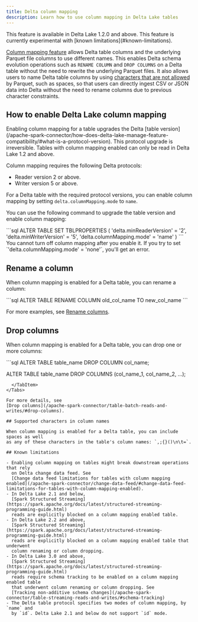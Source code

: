 ```yaml
---
title: Delta column mapping
description: Learn how to use column mapping in Delta Lake tables
---
```



<Aside type="note">
  This feature is available in Delta Lake 1.2.0 and above. This feature is
  currently experimental with [known limitations](#known-limitations).
</Aside>

[Column mapping feature](https://github.com/delta-io/delta/blob/master/PROTOCOL.md#column-mapping) allows Delta table columns and the underlying Parquet file columns to use different names. This enables Delta schema evolution operations such as `RENAME COLUMN` and `DROP COLUMNS` on a Delta table without the need to rewrite the underlying Parquet files. It also allows users to name Delta table columns by using [characters that are not allowed](#supported-characters-in-column-names) by Parquet, such as spaces, so that users can directly ingest CSV or JSON data into Delta without the need to rename columns due to previous character constraints.

## How to enable Delta Lake column mapping

<Aside
  type="caution"
  title="Important"
>
  Enabling column mapping for a table upgrades the Delta [table
  version](/apache-spark-connector/how-does-delta-lake-manage-feature-compatibility/#what-is-a-protocol-version).
  This protocol upgrade is irreversible. Tables with column mapping enabled can
  only be read in Delta Lake 1.2 and above.
</Aside>

Column mapping requires the following Delta protocols:

- Reader version 2 or above.
- Writer version 5 or above.

For a Delta table with the required protocol versions, you can enable column mapping by setting `delta.columnMapping.mode` to `name`.

You can use the following command to upgrade the table version and enable column mapping:

<Tabs>
  <TabItem label="SQL">
    ```sql
    ALTER TABLE <table_name> SET TBLPROPERTIES (
      'delta.minReaderVersion' = '2',
      'delta.minWriterVersion' = '5',
      'delta.columnMapping.mode' = 'name'
    )
    ```
  </TabItem>
</Tabs>

<Aside type="note">
  You cannot turn off column mapping after you enable it. If you try to set
  `'delta.columnMapping.mode' = 'none'`, you'll get an error.
</Aside>

## Rename a column

When column mapping is enabled for a Delta table, you can rename a column:

<Tabs>
  <TabItem label="SQL">
    ```sql
    ALTER TABLE <table_name> RENAME COLUMN old_col_name TO new_col_name
    ```
  </TabItem>
</Tabs>

For more examples, see [Rename columns](/apache-spark-connector/table-batch-reads-and-writes/#rename-columns).

## Drop columns

When column mapping is enabled for a Delta table, you can drop one or more columns:

<Tabs>
  <TabItem label="SQL">
```sql
ALTER TABLE table_name DROP COLUMN col_name;

ALTER TABLE table_name DROP COLUMNS (col_name_1, col_name_2, ...);

```
  </TabItem>
</Tabs>

For more details, see
[Drop columns](/apache-spark-connector/table-batch-reads-and-writes/#drop-columns).

## Supported characters in column names

When column mapping is enabled for a Delta table, you can include spaces as well
as any of these characters in the table's column names: `,;{}()\n\t=`.

## Known limitations

- Enabling column mapping on tables might break downstream operations that rely
  on Delta change data feed. See
  [Change data feed limitations for tables with column mapping enabled](/apache-spark-connector/change-data-feed/#change-data-feed-limitations-for-tables-with-column-mapping-enabled).
- In Delta Lake 2.1 and below,
  [Spark Structured Streaming](https://spark.apache.org/docs/latest/structured-streaming-programming-guide.html)
  reads are explicitly blocked on a column mapping enabled table.
- In Delta Lake 2.2 and above,
  [Spark Structured Streaming](https://spark.apache.org/docs/latest/structured-streaming-programming-guide.html)
  reads are explicitly blocked on a column mapping enabled table that underwent
  column renaming or column dropping.
- In Delta Lake 3.0 and above,
  [Spark Structured Streaming](https://spark.apache.org/docs/latest/structured-streaming-programming-guide.html)
  reads require schema tracking to be enabled on a column mapping enabled table
  that underwent column renaming or column dropping. See
  [Tracking non-additive schema changes](/apache-spark-connector/table-streaming-reads-and-writes/#schema-tracking)
- The Delta table protocol specifies two modes of column mapping, by `name` and
  by `id`. Delta Lake 2.1 and below do not support `id` mode.
```
